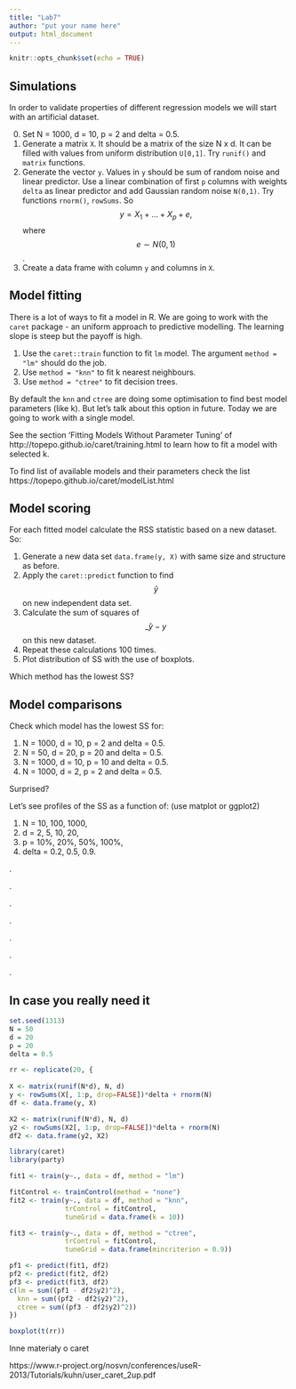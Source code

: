 ```yaml
---
title: "Lab7"
author: "put your name here"
output: html_document
---
```


```r
knitr::opts_chunk$set(echo = TRUE)
```

## Simulations

In order to validate properties of different regression models we will start with an artificial dataset.

0. Set N = 1000, d = 10, p = 2 and delta = 0.5.
1. Generate a matrix `X`. It should be a matrix of the size N x d. It can be filled with values from uniform distribution `U[0,1]`. Try `runif()` and `matrix` functions.
2. Generate the vector `y`. Values in `y` should be sum of random noise and linear predictor. Use a linear combination of first `p` columns with weights `delta` as linear predictor and add Gaussian random noise `N(0,1)`. Try functions `rnorm()`, `rowSums`.
So 
$$
y = X_1 + ... + X_p + e,
$$
where $$e \sim N(0,1)$$.
3. Create a data frame with column `y` and columns in `X`.

## Model fitting

There is a lot of ways to fit a model in R. We are going to work with the `caret` package - an uniform approach to predictive modelling. The learning slope is steep but the payoff is high.

1. Use the `caret::train` function to fit `lm` model. The argument `method = "lm"` should do the job.
2. Use `method = "knn"` to fit k nearest neighbours.
3. Use `method = "ctree"` to fit decision trees.

By default the `knn` and `ctree` are doing some optimisation to find best model parameters (like k). But let's talk about this option in future. 
Today we are going to work with a single model.

See the section 'Fitting Models Without Parameter Tuning' of http://topepo.github.io/caret/training.html to learn how to fit a model with selected k.

To find list of available models and their parameters check the list https://topepo.github.io/caret/modelList.html

## Model scoring

For each fitted model calculate the RSS statistic based on a new dataset.
So:

1. Generate a new data set `data.frame(y, X)` with same size and structure as before.
2. Apply the `caret::predict` function to find $$\hat y$$ on new independent data set.
3. Calculate the sum of squares of $$\hat_y - y$$ on this new dataset.
4. Repeat these calculations 100 times.
5. Plot distribution of SS with the use of boxplots.

Which method has the lowest SS?

## Model comparisons

Check which model has the lowest SS for:

1.  N = 1000, d = 10, p = 2 and delta = 0.5.
2.  N = 50, d = 20, p = 20 and delta = 0.5.
3.  N = 1000, d = 10, p = 10 and delta = 0.5.
4.  N = 1000, d = 2, p = 2 and delta = 0.5.

Surprised?

Let's see profiles of the SS as a function of: (use matplot or ggplot2) 

1. N = 10, 100, 1000,
2. d = 2, 5, 10, 20,
3. p = 10%, 20%, 50%, 100%,
4. delta = 0.2, 0.5, 0.9.


.

.

.

.

.

.

.

##  In case you really need it

```r
set.seed(1313)
N = 50
d = 20
p = 20
delta = 0.5

rr <- replicate(20, {
  
X <- matrix(runif(N*d), N, d)
y <- rowSums(X[, 1:p, drop=FALSE])*delta + rnorm(N)
df <- data.frame(y, X)

X2 <- matrix(runif(N*d), N, d)
y2 <- rowSums(X2[, 1:p, drop=FALSE])*delta + rnorm(N)
df2 <- data.frame(y2, X2)

library(caret)
library(party)

fit1 <- train(y~., data = df, method = "lm")

fitControl <- trainControl(method = "none")
fit2 <- train(y~., data = df, method = "knn", 
              trControl = fitControl, 
              tuneGrid = data.frame(k = 10))

fit3 <- train(y~., data = df, method = "ctree", 
              trControl = fitControl, 
              tuneGrid = data.frame(mincriterion = 0.9))

pf1 <- predict(fit1, df2)
pf2 <- predict(fit2, df2)
pf3 <- predict(fit3, df2)
c(lm = sum((pf1 - df2$y2)^2),
  knn = sum((pf2 - df2$y2)^2),
  ctree = sum((pf3 - df2$y2)^2))
})

boxplot(t(rr))

```

Inne materiały o caret

https://www.r-project.org/nosvn/conferences/useR-2013/Tutorials/kuhn/user_caret_2up.pdf


